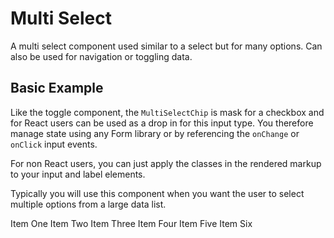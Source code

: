 
<Meta title="MultiSelect" />

# Multi Select

A multi select component used similar to a select but for many options. Can also be used for navigation or toggling data.

## Basic Example

Like the toggle component, the `MultiSelectChip` is mask for a checkbox and for React users can be used as a drop in for this input type. You therefore manage state using any Form library or by referencing the `onChange` or `onClick` input events.

For non React users, you can just apply the classes in the rendered markup to your input and label elements.

Typically you will use this component when you want the user to select multiple options from a large data list.

<Canvas>
  <Story name="Basic Example">
    <MultiSelect>
      <MultiSelectChip id="item-1">
        Item One
      </MultiSelectChip>
      <MultiSelectChip id="item-2">
        Item Two
      </MultiSelectChip>
      <MultiSelectChip id="item-3">
        Item Three
      </MultiSelectChip>
      <MultiSelectChip id="item-4">
        Item Four
      </MultiSelectChip>
      <MultiSelectChip id="item-5">
        Item Five
      </MultiSelectChip>
      <MultiSelectChip id="item-6">
        Item Six
      </MultiSelectChip>
    </MultiSelect>
  </Story>
</Canvas>

<RenderHtmlMarkup component="MultiSelect" story="Basic Example" />
